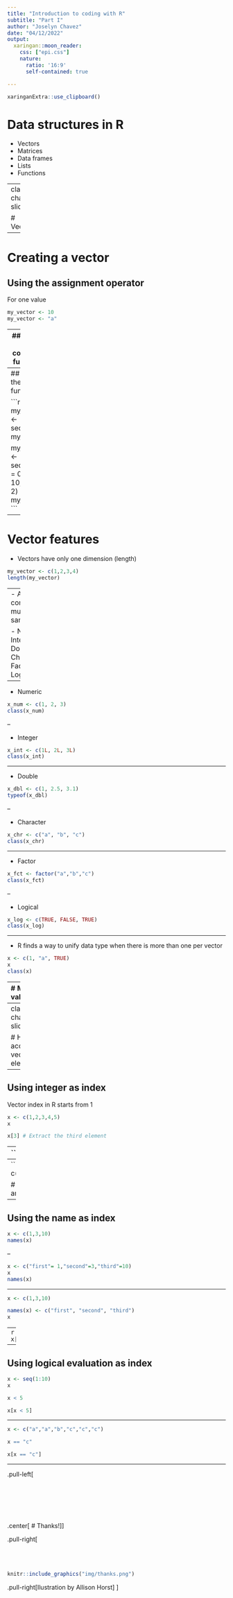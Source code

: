 ```yaml
---
title: "Introduction to coding with R"
subtitle: "Part I"
author: "Joselyn Chavez"
date: "04/12/2022"
output:
  xaringan::moon_reader:
    css: ["epi.css"]
    nature:
      ratio: '16:9'
      self-contained: true

---
```

```r
xaringanExtra::use_clipboard()
```

# Data structures in R

- Vectors
- Matrices
- Data frames
- Lists
- Functions

---
class: chapter-slide

# Vectors

---

# Creating a vector

## Using the assignment operator

For one value

```r
my_vector <- 10
my_vector <- "a"
```

---
## Using the combine function

For two or more values

```r
my_vector <- c(1,10,25,30)
my_vector

my_vector <- c("a","b","c")
my_vector
```

---
## Using the seq() function

```r
my_vector <- seq(1:10)
my_vector

my_vector <- seq(from = 0, to = 10, by = 2)
my_vector
```

---
# Vector features

- Vectors have only one dimension (length)

```r
my_vector <- c(1,2,3,4)
length(my_vector)
```

---
- All vector components must be the same type

    - Numeric
    - Integer
    - Double
    - Character
    - Factor
    - Logical

---

- Numeric
```r
x_num <- c(1, 2, 3)
class(x_num)
```
--

- Integer
```r
x_int <- c(1L, 2L, 3L)
class(x_int)
```
---

- Double
```r
x_dbl <- c(1, 2.5, 3.1)
typeof(x_dbl)
```
--

- Character

```r
x_chr <- c("a", "b", "c")
class(x_chr)
```
---

- Factor
```r
x_fct <- factor("a","b","c")
class(x_fct)
```
--

- Logical
```r
x_log <- c(TRUE, FALSE, TRUE)
class(x_log)
```

---

- R finds a way to unify data type when there is more than one per vector

```r
x <- c(1, "a", TRUE)
x
class(x)
```

---
# Missing values

- NA

```r
x <- c(1, "a", TRUE, NA)
x
```

- NaN

```r
x <- c(10, -1, NA)
log(x)
```

---
class: chapter-slide

# How to access vector elements?

---
## Using integer as index

Vector index in R starts from 1

```r
x <- c(1,2,3,4,5)
x

x[3] # Extract the third element
```

---
```r
x <- c(1,2,3,4,5)

# Extract index from 3 to 5
x[3:5]
```

--
```r
x <- c("a","b","c","d","e")

# Extract index 2 and 5
x[c(2,5)] 
```
---

## Using the name as index

```r
x <- c(1,3,10)
names(x)
```
--

```r
x <- c("first"= 1,"second"=3,"third"=10)
x
names(x)
```

---

```r
x <- c(1,3,10)

names(x) <- c("first", "second", "third")
x
```

--
```r
x["second"]
x[c("first","third")]
```

---

## Using logical evaluation as index

```r

x <- seq(1:10)
x

x < 5

x[x < 5]
```

---

```r

x <- c("a","a","b","c","c","c")

x == "c"

x[x == "c"]
```

---

.pull-left[<br><br><br><br><br><br><br>
.center[
# Thanks!
]
]

.pull-right[<br><br><br><br>
```r
knitr::include_graphics("img/thanks.png")
```

.pull-right[Ilustration by Allison Horst]
]
